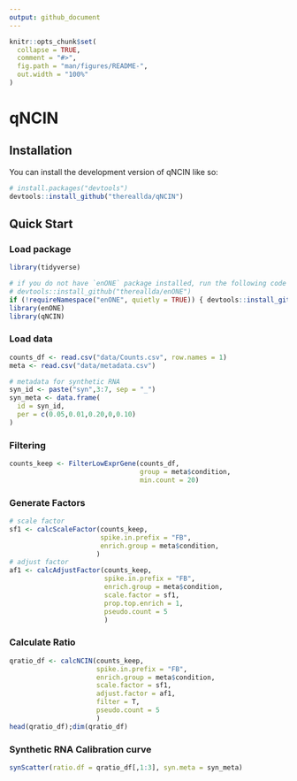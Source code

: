 ```yaml
---
output: github_document
---
```


<!-- README.md is generated from README.Rmd. Please edit that file -->

```r
knitr::opts_chunk$set(
  collapse = TRUE,
  comment = "#>",
  fig.path = "man/figures/README-",
  out.width = "100%"
)
```

# qNCIN

<!-- badges: start -->
<!-- badges: end -->


## Installation

You can install the development version of qNCIN like so:

``` r
# install.packages("devtools")
devtools::install_github("thereallda/qNCIN")

```

## Quick Start
### Load package

```r
library(tidyverse)

# if you do not have `enONE` package installed, run the following code first: 
# devtools::install_github("thereallda/enONE")
if (!requireNamespace("enONE", quietly = TRUE)) { devtools::install_github("thereallda/enONE") }
library(enONE)
library(qNCIN)
```


### Load data

```r
counts_df <- read.csv("data/Counts.csv", row.names = 1)
meta <- read.csv("data/metadata.csv")

# metadata for synthetic RNA
syn_id <- paste("syn",3:7, sep = "_")
syn_meta <- data.frame(
  id = syn_id,
  per = c(0.05,0.01,0.20,0,0.10)
)
```

### Filtering 

```r
counts_keep <- FilterLowExprGene(counts_df, 
                                 group = meta$condition,
                                 min.count = 20)
```

### Generate Factors

```r
# scale factor
sf1 <- calcScaleFactor(counts_keep,
                       spike.in.prefix = "FB",
                       enrich.group = meta$condition,
                      )
# adjust factor
af1 <- calcAdjustFactor(counts_keep,
                        spike.in.prefix = "FB",
                        enrich.group = meta$condition,
                        scale.factor = sf1,
                        prop.top.enrich = 1,
                        pseudo.count = 5
                        )

```

### Calculate Ratio

```r
qratio_df <- calcNCIN(counts_keep,
                      spike.in.prefix = "FB",
                      enrich.group = meta$condition,
                      scale.factor = sf1,
                      adjust.factor = af1,
                      filter = T,
                      pseudo.count = 5
                      )
head(qratio_df);dim(qratio_df)
```

### Synthetic RNA Calibration curve

```r
synScatter(ratio.df = qratio_df[,1:3], syn.meta = syn_meta)
```
